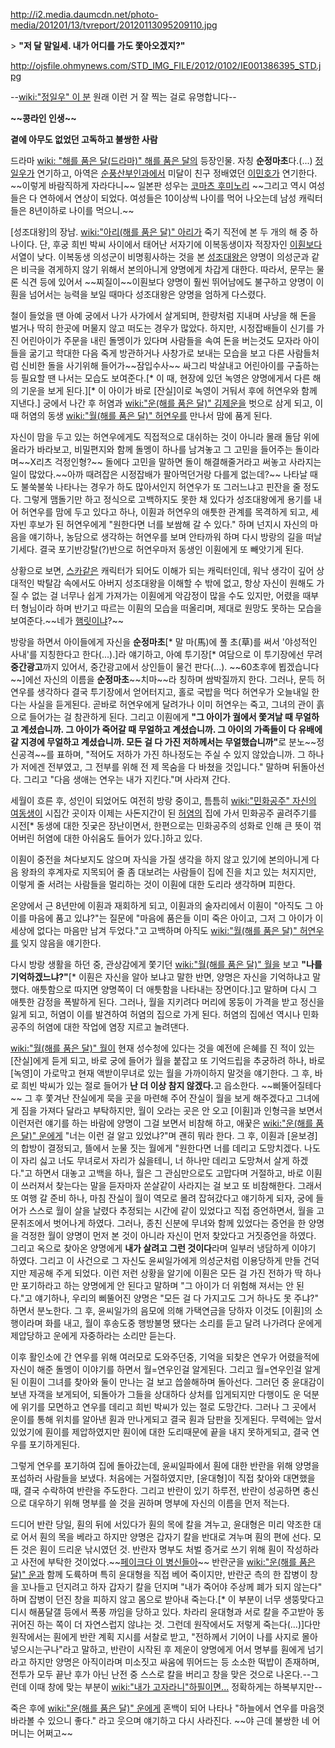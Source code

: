 http://i2.media.daumcdn.net/photo-media/201201/13/tvreport/20120113095209110.jpg

> '''"저 달 말일세. 내가 어디를 가도 쫓아오겠지?"'''

http://ojsfile.ohmynews.com/STD_IMG_FILE/2012/0102/IE001386395_STD.jpg

--[[wiki:"정일우" 이 분]] 원래 이런 거 잘 찍는 걸로 유명합니다--

'''~~콩라인 인생~~''' 

'''곁에 아무도 없었던 고독하고 불쌍한 사람'''

드라마 [[wiki: "해를 품은 달(드라마)" 해를 품은 달]]의 등장인물. 자칭 '''순정마초'''다.(...) [[정일우]]가 연기하고, 아역은 [[순풍산부인과]]에서 미달이 친구 정배였던 [[이민호]]가 연기한다. ~~이렇게 바람직하게 자라다니~~ 일본판 성우는 [[코마츠 후미노리]]
~~그리고 역시 여성들은 다 연하에서 연상이 되었다. 여성들은 10이상씩 나이를 먹어 나오는데 남성 캐릭터들은 8년이하로 나이를 먹으니.~~

[성조대왕]의 장남. [[wiki:"아리(해를 품은 달)" 아리]]가 죽기 직전에 본 두 개의 해 중 하나이다. 단, 후궁 희빈 박씨 사이에서 태어난 서자기에 이복동생이자 적장자인 [[이훤]]보다 서열이 낮다. 이복동생 의성군이 비명횡사하는 것을 본 [[성조대왕]]은 양명이 의성군과 같은 비극을 겪게하지 않기 위해서 본의아니게 양명에게 차갑게 대한다. 따라서, 문무는 물론 식견 등에 있어서 ~~찌질이~~이훤보다 양명이 훨씬 뛰어남에도 불구하고 양명이 이훤을 넘어서는 능력을 보일 때마다 성조대왕은 양명을 엄하게 다스렸다. 

철이 들었을 땐 아예 궁에서 나가 사가에서 살게되며, 한량처럼 지내며 사냥을 해 돈을 벌거나 딱히 한곳에 머물지 않고 떠도는 경우가 많았다. 하지만, 시정잡배들이 신기를 가진 어린아이가 주문을 내린 돌멩이가 있다며 사람들을 속여 돈을 버는것도 모자라 아이들을 굶기고 학대한 다음 죽게 방관하거나 사창가로 보내는 모습을 보고 다른 사람들처럼 신비한 돌을 사기위해 들어가~~잠입수사~~ 싸그리 박살내고 어린아이를 구출하는 등 필요할 땐 나서는 모습도 보여준다.[* 이 때, 현장에 있던 녹영은 양명에게서 다른 해의 기운을 보게 된다.][* 이 아이가 바로 [잔실]이로 녹영이 거둬서 후에 허연우와 함께 지낸다.] 궁에서 나간 후 허염과 [[wiki:"운(해를 품은 달)" 김제운]]을 벗으로 삼게 되고, 이 때 허염의 동생 [[wiki:"월(해를 품은 달)" 허연우]]를 만나서 맘에 품게 된다.  

자신이 맘을 두고 있는 허연우에게도 직접적으로 대쉬하는 것이 아니라 몰래 돌담 위에 올라가 바라보고, 비밀편지와 함께 돌멩이 하나를 남겨놓고 그 고민을 들어주는 돌이라며~~X리츠 걱정인형?~~ 돌에다 고민을 말하면 돌이 해결해줄거라고 써놓고 사라지는 일이 많았다.~~아까 때려잡은 시정잡배가 팔아먹던거랑 다를게 없는데?~~ 나타날 때도 불쑥불쑥 나타나는 경우가 하도 많아서인지 허연우가 또 그러느냐고 핀잔을 줄 정도다. 그렇게 맴돌기만 하고 정식으로 고백하지도 못한 채 있다가 성조대왕에게 용기를 내어 허연우를 맘에 두고 있다고 하나, 이훤과 허연우의 애틋한 관계를 목격하게 되고, 세자빈 후보가 된 허연우에게 "원한다면 너를 보쌈해 갈 수 있다." 하며 넌지시 자신의 마음을 얘기하나, 농담으로 생각하는 허연우를 보며 안타까워 하며 다시 방랑의 길을 떠날 기세다. 결국 포기반강탈(?)반으로 허연우마저 동생인 이훤에게 또 빼앗기게 된다. 

상황으로 보면, [[스카]]같은 캐릭터가 되어도 이해가 되는 캐릭터인데, 워낙 생각이 깊어 상대적인 박탈감 속에서도 아버지 성조대왕을 이해할 수 밖에 없고, 항상 자신이 원해도 가질 수 없는 걸 너무나 쉽게 가져가는 이훤에게 악감정이 많을 수도 있지만, 어렸을 때부터 형님이라 하며 반기고 따르는 이훤의 모습을 떠올리며, 제대로 원망도 못하는 모습을 보여준다.~~네가 [[햄릿]]이냐?~~  

방랑을 하면서 아이들에게 자신을 '''순정마초'''[* 말 마(馬)에 풀 초(草)를 써서 '야성적인 사내'를 지칭한다고 한다(...).]라 얘기하고, 아예 투기장[* 여담으로 이 투기장에선 무려 '''중간광고'''까지 있어서, 중간광고에서 상인들이 물건 판다(...). ~~60초후에 뵙겠습니다~~]에선 자신의 이름을 '''순정마초'''~~치마~~라 칭하며 쌈박질까지 한다. 그러나, 문득 허연우를 생각하다 결국 투기장에서 얻어터지고, 홀로 국밥을 먹다 허연우가 오늘내일 한다는 사실을 듣게된다. 곧바로 허연우에게 달려가나 이미 허연우는 죽고, 그녀의 관이 흙으로 들어가는 걸 참관하게 된다. 그리고 이훤에게 '''"그 아이가 궐에서 쫓겨날 때 무얼하고 계셨습니까. 그 아이가 죽어갈 때 무얼하고 계셨습니까. 그 아이의 가족들이 다 유배에 갈 지경에 무얼하고 계셨습니까. 모든 걸 다 가진 저하께서는 무얼했습니까"'''로 분노~~정신공격~~를 표하며, "적어도 저하가 가진 하나정도는 주실 수 있지 않았습니까. 그 하나가 저에겐 전부였고, 그 전부를 위해 전 제 목숨을 다 바쳤을 것입니다." 말하며 뒤돌아선다. 그리고 "다음 생애는 연우는 내가 지킨다."며 사라져 간다.

세월이 흐른 후, 성인이 되었어도 여전히 방랑 중이고, 틈틈히 [[wiki:"민화공주" 자신의 여동생]]이 시집간 곳이자 이제는 사돈지간이 된 [[허염]]의 집에 가서 민화공주 골려주기를 시전[* 동생에 대한 짓궂은 장난이면서, 한편으로는 민화공주의 성화로 인해 큰 뜻이 꺾어버린 허염에 대한 아쉬움도 들어가 있다.]하고 있다.

이훤이 중전을 쳐다보지도 않으며 자식을 가질 생각을 하지 않고 있기에 본의아니게 다음 왕좌의 후계자로 지목되어 줄 좀 대보려는 사람들이 집에 진을 치고 있는 처지지만, 이렇게 줄 서려는 사람들을 멀리하는 것이 이훤에 대한 도리라 생각하며 피한다. 

온양에서 근 8년만에 이훤과 재회하게 되고, 이훤과의 술자리에서 이훤이 "아직도 그 아이를 마음에 품고 있냐?"는 질문에 "마음에 품은들 이미 죽은 아이고, 그저 그 아이가 이 세상에 없다는 마음만 남겨 두었다."고 고백하며 아직도 [[wiki:"월(해를 품은 달)" 허연우]]를 잊지 않음을 얘기한다.

다시 방랑 생활을 하던 중, 관상감에게 쫓기던 [[wiki:"월(해를 품은 달)" 월]]을 보고 '''"나를 기억하겠느냐?"'''[* 이훤은 자신을 알아 보냐고 말한 반면, 양명은 자신을 기억하냐고 말했다. 애틋함으로 따지면 양명쪽이 더 애틋함을 나타내는 장면이다.]고 말하며 다시 그 애틋한 감정을 폭발하게 된다. 그러나, 월을 지키려다 머리에 몽둥이 가격을 받고 정신을 잃게 되고, 허염이 이를 발견하여 허염의 집으로 가게 된다. 허염의 집에선 역시나 민화공주의 허염에 대한 작업에 염장 지르고 놀려댄다.

[[wiki:"월(해를 품은 달)" 월]]이 현재 성수청에 있다는 것을 예전에 은혜를 진 적이 있는 [잔실]에게 듣게 되고, 바로 궁에 들어가 월을 붙잡고 또 기억드립을 추궁하려 하나, 바로 [녹영]이 가로막고 현재 액받이무녀로 있는 월을 가까이하지 말것을 얘기한다. 그 후, 바로 희빈 박씨가 있는 절로 들어가 '''난 더 이상 참지 않겠다.'''고 읍소한다. ~~삐뚤어질테다~~ 그 후 쫓겨난 잔실에게 묵을 곳을 마련해 주어 잔실이 월을 보게 해주겠다고 그녀에게 짐을 가져다 달라고 부탁하지만, 월이 오라는 곳은 안 오고 [이훤]과 인형극을 보면서 이런저런 얘기를 하는 바람에 양명이 그걸 보면서 비참해 하고, 애꿎은 [[wiki:"운(해를 품은 달)" 운]]에게 "너는 이런 걸 알고 있었냐?"며 괜히 뭐라 한다. 그 후, 이훤과 [윤보경]의 합방이 결정되고, 뜰에서 눈물 짓는 월에게 "원한다면 너를 데리고 도망치겠다. 나도 이 자리 싫고 너도 무녀로서 자리가 싫을테니, 너 하나만 데리고 도망쳐서 살게 하겠다."고 하면서 대놓고 고백을 하나, 월은 그 관심만으로도 고맙다며 거절하고, 바로 이훤이 쓰러져서 찾는다는 말을 듣자마자 쏜살같이 사라지는 걸 보고 또 비참해한다. 그래서 또 여행 갈 준비 하나, 마침 잔실이 월이 역모로 몰려 잡혀갔다고 얘기하게 되자, 궁에 들어가 스스로 월이 살을 날렸다 추정되는 시간에 같이 있었다고 직접 증언하면서, 월을 고문취조에서 벗어나게 하였다. 그러나, 종친 신분에 무녀와 함께 있었다는 증언을 한 양명을 걱정한 월이 양명이 먼저 본 것이 아니라 자신이 먼저 찾았다고 거짓증언을 하였다. 그리고 옥으로 찾아온 양명에게 '''내가 살려고 그런 것이다'''라며 일부러 냉담하게 이야기 하였다. 그리고 이 사건으로 그 자신도 윤씨일가에게 의성군처럼 이용당하게 만들 건덕지만 제공해 주게 되었다. 이런 저런 상황을 알기에 이훤은 모든 걸 가진 전하가 딱 하나만 포기하라고 하는 양명에게 안 된다고 말하며 "그 아이가 더 위험해 져서는 안 된다."고 얘기하나, 우리의 삐뚤어진 양명은 "모든 걸 다 가지고도 그거 하나도 못 주냐?" 하면서 분노한다. 그 후, 윤씨일가의 음모에 의해 가택연금을 당하자 이것도 [이훤]의 소행이라며 화를 내고, 월이 후송도중 행방불명 됐다는 소리를 듣고 달려 나가려다 운에게 제압당하고 운에게 자중하라는 소리만 듣는다.

이후 활인소에 간 연우를 위해 여러모로 도와주던중, 기억을 되찾은 연우가 어렸을적에 자신이 해준 돌멩이 이야기를 하면서 월=연우인걸 알게된다. 그리고 월=연우인걸 알게 된 이훤이 그녀를 찾아와 둘이 만나는 걸 보고 씁쓸해하며 돌아선다. 그러던 중 윤대감이 보낸 자객을 보게되어, 되돌아가 그들을 상대하다 상처를 입게되지만 다행이도 운 덕분에 위기를 모면하고 연우를 데리고 희빈 박씨가 있는 절로 도망간다. 그러나 그 곳에서 운이를 통해 위치를 알아낸 훤과 만나게되고 결국 훤과 담판을 짓게된다. 무력에는 앞서있었기에 훤이를 제압하였지만 훤이에 대한 도리때문에 끝을 내지 못하게되고, 결국 연우를 포기하게된다.

그렇게 연우를 포기하여 집에 돌아갔는데, 윤씨일파에서 훤에 대한 반란을 위해 양명을 포섭하러 사람들을 보냈다. 처음에는 거절하였지만, [윤대형]이 직접 찾아와 대면했을때, 결국 수락하여 반란을 주도한다. 그리고 반란이 있기 하루전, 반란이 성공하면 충신으로 대우하기 위해 명부를 쓸 것을 권하며 명부에 자신의 이름을 먼저 적는다.

드디어 반란 당일, 훤의 뒤에 서있다가 훤의 목에 칼을 겨누고, 윤대형은 미리 약조한 대로 어서 훤의 목을 베라고 하지만 양명은 갑자기 칼을 반대로 겨누며 훤의 편에 선다. 모든 것은 훤이 드리운 낚시였던 것. 반란자 명부도 처벌 증거로 쓰기 위해 훤이 작성하라고 사전에 부탁한 것이었다.~~[[페이크다 이 병신들아]]~~ 반란군을 [[wiki:"운(해를 품은 달)" 운]]과 함께 도륙하며 특히 윤대형을 직접 베어 죽이지만, 반란군 측의 한 잡병이 창을 꼬나들고 던지려고 하자 갑자기 칼을 던지며 "내가 죽어야 주상께 폐가 되지 않는다" 하며 잡병이 던진 창을 피하지 않고 몸으로 받아내 죽는다.[* 이 부분이 너무 생뚱맞다고 디시 해품달갤 등에서 폭풍 까임을 당하고 있다. 차라리 윤대형과 서로 칼을 주고받아 동귀어진 하는 쪽이 더 자연스럽지 않냐는 것. 그런데 원작에서도 저렇게 죽는다(...)]다만 원작에서는 훤에게 반란 계획 지시를 서찰로 받고, "전하께서 기어이 나를 사지로 몰아넣으시는구나"라고 말하고, 반란이 시작된 후 제운이 양명에게 어서 명부를 훤에게 넘기라고 하지만 양명은 아직이라며 미소짓고 싸움에 뛰어드는 등 소소한 떡밥이 존재하며, 전투가 모두 끝난 후가 아닌 난전 중 스스로 칼을 버리고 창을 맞은 것으로 나온다.--그런데 이때 창에 맞는 부분이 [[wiki:"내가 고자라니"하필이면...]] 정확하게는 하복부지만--

죽은 후에 [[wiki:"운(해를 품은 달)" 운]]에게 혼백이 되어 나타나 "하늘에서 연우를 마음껏 바라볼 수 있으니 좋다." 라고 웃으며 얘기하고 다시 사라진다. ~~야 근데 불쌍한 네 어머니는 어쩌고~~
